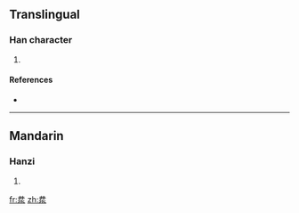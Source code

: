 ==Translingual==

===Han character===
{{Han char|rn=85|rad=水|as=04|sn=7|four=|canj=廿廿水 (TTE)}}

# {{defn|Han|sort=水04}}

====References====
* {{Han ref|kx=0607.140|dkj=17156|dj=1001.010|hdz=31556.050|uh=6C6C|ud=27756}}

----

==Mandarin==

===Hanzi===
{{cmn-hanzi|pin=[[jǐng]] ([[jing3]])|wg=ching<sup>3</sup>}}

# {{defn|Mandarin}}

[[fr:汬]]
[[zh:汬]]